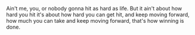 Ain't me, you, or nobody gonna hit as hard as life. But it ain't about how hard you hit it's about how hard you can get hit, and keep moving forward, how much you can take and keep moving forward, that's how winning is done.
